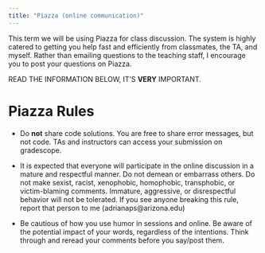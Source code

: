 ```yaml
---
title: "Piazza (online communication)"
---
```


This term we will be using Piazza for class discussion. The system is highly catered to getting you help fast and efficiently from classmates, the TA, and myself. Rather than emailing questions to the teaching staff, I encourage you to post your questions on Piazza.

READ THE INFORMATION BELOW, IT'S **VERY** IMPORTANT.

# Piazza Rules

-   Do **not** share code solutions. You are free to share error messages, but not code. TAs and instructors can access your submission on gradescope.

-   It is expected that everyone will participate in the online discussion in a mature and respectful manner. Do not demean or embarrass others. Do not make sexist, racist, xenophobic, homophobic, transphobic, or victim-blaming comments. Immature, aggressive, or disrespectful behavior will not be tolerated. If you see anyone breaking this rule, report that person to me (adrianaps\@arizona.edu)

-   Be cautious of how you use humor in sessions and online. Be aware of the potential impact of your words, regardless of the intentions. Think through and reread your comments before you say/post them.
